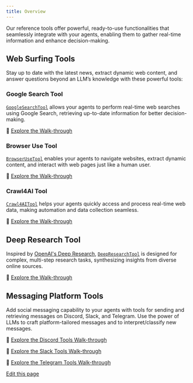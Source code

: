 ```yaml
---
title: Overview
---
```


Our reference tools offer powerful, ready-to-use functionalities that seamlessly integrate with your agents, enabling them to gather real-time information and enhance decision-making.

## Web Surfing Tools

Stay up to date with the latest news, extract dynamic web content, and answer questions beyond an LLM’s knowledge with these powerful tools:

### Google Search Tool
[`GoogleSearchTool`](/docs/api-reference/autogen/tools/experimental/GoogleSearchTool) allows your agents to perform real-time web searches using Google Search, retrieving up-to-date information for better decision-making.

🔗 [Explore the Walk-through](/docs/user-guide/reference-tools/google-api/google-search)

### Browser Use Tool
[`BrowserUseTool`](/docs/api-reference/autogen/tools/experimental/BrowserUseTool) enables your agents to navigate websites, extract dynamic content, and interact with web pages just like a human user.

🔗 [Explore the Walk-through](/docs/user-guide/reference-tools/browser-use)

### Crawl4AI Tool
[`Crawl4AITool`](/docs/api-reference/autogen/tools/experimental/Crawl4AITool) helps your agents quickly access and process real-time web data, making automation and data collection seamless.

🔗 [Explore the Walk-through](/docs/user-guide/reference-tools/crawl4ai)

## Deep Research Tool
Inspired by [OpenAI's Deep Research](https://openai.com/index/introducing-deep-research), [`DeepResearchTool`](/docs/api-reference/autogen/tools/experimental/DeepResearchTool) is designed for complex, multi-step research tasks, synthesizing insights from diverse online sources.

🔗 [Explore the Walk-through](/docs/user-guide/reference-tools/deep-research)

## Messaging Platform Tools
Add social messaging capability to your agents with tools for sending and retrieving messages on Discord, Slack, and Telegram. Use the power of LLMs to craft platform-tailored messages and to interpret/classify new messages.

🔗 [Explore the Discord Tools Walk-through](./communication-platforms/discord)

🔗 [Explore the Slack Tools Walk-through](./communication-platforms/slack)

🔗 [Explore the Telegram Tools Walk-through](./communication-platforms/telegram)

<div className="edit-url-container">
    <a className="edit-url" href="https://github.com/ag2ai/ag2/edit/main/website/docs/user-guide/reference-tools/index.mdx" target='_blank'><Icon icon="pen" iconType="solid" size="13px"/> Edit this page</a>
</div>
